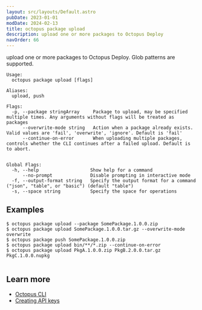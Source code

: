 ```yaml
---
layout: src/layouts/Default.astro
pubDate: 2023-01-01
modDate: 2024-02-13
title: octopus package upload
description: upload one or more packages to Octopus Deploy
navOrder: 66
---
```


upload one or more packages to Octopus Deploy. Glob patterns are supported.

```
Usage:
  octopus package upload [flags]

Aliases:
  upload, push

Flags:
  -p, --package stringArray     Package to upload, may be specified multiple times. Any arguments without flags will be treated as packages
      --overwrite-mode string   Action when a package already exists. Valid values are 'fail', 'overwrite', 'ignore'. Default is 'fail'
      --continue-on-error       When uploading multiple packages, controls whether the CLI continues after a failed upload. Default is to abort.


Global Flags:
  -h, --help                   Show help for a command
      --no-prompt              Disable prompting in interactive mode
  -f, --output-format string   Specify the output format for a command ("json", "table", or "basic") (default "table")
  -s, --space string           Specify the space for operations

```

## Examples

<SamplesInstance />

```
$ octopus package upload --package SomePackage.1.0.0.zip
$ octopus package upload SomePackage.1.0.0.tar.gz --overwrite-mode overwrite
$ octopus package push SomePackage.1.0.0.zip	
$ octopus package upload bin/**/*.zip --continue-on-error
$ octopus package upload PkgA.1.0.0.zip PkgB.2.0.0.tar.gz PkgC.1.0.0.nupkg


```

## Learn more

- [Octopus CLI](/docs/octopus-rest-api/cli)
- [Creating API keys](/docs/octopus-rest-api/how-to-create-an-api-key)